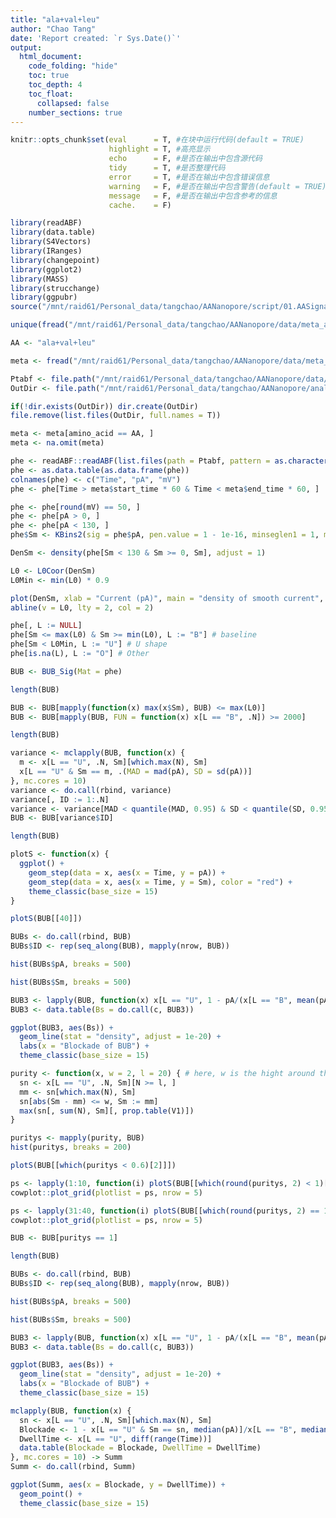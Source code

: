 ```yaml
---
title: "ala+val+leu"
author: "Chao Tang"
date: 'Report created: `r Sys.Date()`'
output: 
  html_document: 
    code_folding: "hide"
    toc: true
    toc_depth: 4
    toc_float: 
      collapsed: false
    number_sections: true
---
```


```r
knitr::opts_chunk$set(eval      = T, #在块中运行代码(default = TRUE)
                      highlight = T, #高亮显示
                      echo      = F, #是否在输出中包含源代码
                      tidy      = T, #是否整理代码
                      error     = T, #是否在输出中包含错误信息
                      warning   = F, #是否在输出中包含警告(default = TRUE)
                      message   = F, #是否在输出中包含参考的信息
                      cache.    = F)
```

```r
library(readABF)
library(data.table)
library(S4Vectors)
library(IRanges)
library(changepoint)
library(ggplot2)
library(MASS)
library(strucchange)
library(ggpubr)
source("/mnt/raid61/Personal_data/tangchao/AANanopore/script/01.AASignalRecognition/Version2/SignalProcessing/AdditionalFunctions.R")
```

```r
unique(fread("/mnt/raid61/Personal_data/tangchao/AANanopore/data/meta_all.txt", header = T)[[3]])
```

```r
AA <- "ala+val+leu"
```

```r
meta <- fread("/mnt/raid61/Personal_data/tangchao/AANanopore/data/meta_all.txt", header = T)

Ptabf <- file.path("/mnt/raid61/Personal_data/tangchao/AANanopore/data/ZhangMing_20210402")
OutDir <- file.path("/mnt/raid61/Personal_data/tangchao/AANanopore/analysis/01.AASignalRecognition/Version2/MixAA", gsub("+", "", AA))

if(!dir.exists(OutDir)) dir.create(OutDir)
file.remove(list.files(OutDir, full.names = T))

meta <- meta[amino_acid == AA, ]
meta <- na.omit(meta)
```

```r
phe <- readABF::readABF(list.files(path = Ptabf, pattern = as.character(meta$file_name), full.names = T))
phe <- as.data.table(as.data.frame(phe))
colnames(phe) <- c("Time", "pA", "mV")
phe <- phe[Time > meta$start_time * 60 & Time < meta$end_time * 60, ]

phe <- phe[round(mV) == 50, ]
phe <- phe[pA > 0, ]
phe <- phe[pA < 130, ]
phe$Sm <- KBins2(sig = phe$pA, pen.value = 1 - 1e-16, minseglen1 = 1, minseglen2 = 1)
```

```r
DenSm <- density(phe[Sm < 130 & Sm >= 0, Sm], adjust = 1)

L0 <- L0Coor(DenSm)
L0Min <- min(L0) * 0.9

plot(DenSm, xlab = "Current (pA)", main = "density of smooth current", xlim = c(90, 130))
abline(v = L0, lty = 2, col = 2)
```

```r
phe[, L := NULL]
phe[Sm <= max(L0) & Sm >= min(L0), L := "B"] # baseline
phe[Sm < L0Min, L := "U"] # U shape
phe[is.na(L), L := "O"] # Other

BUB <- BUB_Sig(Mat = phe)
```

```r
length(BUB)
```

```r
BUB <- BUB[mapply(function(x) max(x$Sm), BUB) <= max(L0)]
BUB <- BUB[mapply(BUB, FUN = function(x) x[L == "B", .N]) >= 2000]
```

```r
length(BUB)
```

```r
variance <- mclapply(BUB, function(x) {
  m <- x[L == "U", .N, Sm][which.max(N), Sm]
  x[L == "U" & Sm == m, .(MAD = mad(pA), SD = sd(pA))]
}, mc.cores = 10)
variance <- do.call(rbind, variance)
variance[, ID := 1:.N]
variance <- variance[MAD < quantile(MAD, 0.95) & SD < quantile(SD, 0.95) & MAD < 2.5, ]
BUB <- BUB[variance$ID]
```

```r
length(BUB)
```

```r
plotS <- function(x) {
  ggplot() + 
    geom_step(data = x, aes(x = Time, y = pA)) + 
    geom_step(data = x, aes(x = Time, y = Sm), color = "red") + 
    theme_classic(base_size = 15)
}
```

```r
plotS(BUB[[40]])
```

```r
BUBs <- do.call(rbind, BUB)
BUBs$ID <- rep(seq_along(BUB), mapply(nrow, BUB))
```

```r
hist(BUBs$pA, breaks = 500)
```

```r
hist(BUBs$Sm, breaks = 500)
```

```r
BUB3 <- lapply(BUB, function(x) x[L == "U", 1 - pA/(x[L == "B", mean(pA)])])
BUB3 <- data.table(Bs = do.call(c, BUB3))
```

```r
ggplot(BUB3, aes(Bs)) +
  geom_line(stat = "density", adjust = 1e-20) + 
  labs(x = "Blockade of BUB") + 
  theme_classic(base_size = 15)
```

```r
purity <- function(x, w = 2, l = 20) { # here, w is the hight around the main stage, l is the length to include
  sn <- x[L == "U", .N, Sm][N >= l, ]
  mm <- sn[which.max(N), Sm]
  sn[abs(Sm - mm) <= w, Sm := mm]
  max(sn[, sum(N), Sm][, prop.table(V1)])
}
```

```r
puritys <- mapply(purity, BUB)
hist(puritys, breaks = 200)
```

```r
plotS(BUB[[which(puritys < 0.6)[2]]])
```

```r
ps <- lapply(1:10, function(i) plotS(BUB[[which(round(puritys, 2) < 1)[i]]]))
cowplot::plot_grid(plotlist = ps, nrow = 5)
```

```r
ps <- lapply(31:40, function(i) plotS(BUB[[which(round(puritys, 2) == 1)[i]]]))
cowplot::plot_grid(plotlist = ps, nrow = 5)
```

```r
BUB <- BUB[puritys == 1]
```

```r
length(BUB)
```

```r
BUBs <- do.call(rbind, BUB)
BUBs$ID <- rep(seq_along(BUB), mapply(nrow, BUB))
```

```r
hist(BUBs$pA, breaks = 500)
```

```r
hist(BUBs$Sm, breaks = 500)
```


```r
BUB3 <- lapply(BUB, function(x) x[L == "U", 1 - pA/(x[L == "B", mean(pA)])])
BUB3 <- data.table(Bs = do.call(c, BUB3))
```

```r
ggplot(BUB3, aes(Bs)) +
  geom_line(stat = "density", adjust = 1e-20) + 
  labs(x = "Blockade of BUB") + 
  theme_classic(base_size = 15)
```

```r
mclapply(BUB, function(x) {
  sn <- x[L == "U", .N, Sm][which.max(N), Sm]
  Blockade <- 1 - x[L == "U" & Sm == sn, median(pA)]/x[L == "B", median(pA)]
  DwellTime <- x[L == "U", diff(range(Time))]
  data.table(Blockade = Blockade, DwellTime = DwellTime)
}, mc.cores = 10) -> Summ
Summ <- do.call(rbind, Summ)
```

```r
ggplot(Summ, aes(x = Blockade, y = DwellTime)) + 
  geom_point() + 
  theme_classic(base_size = 15)
```

